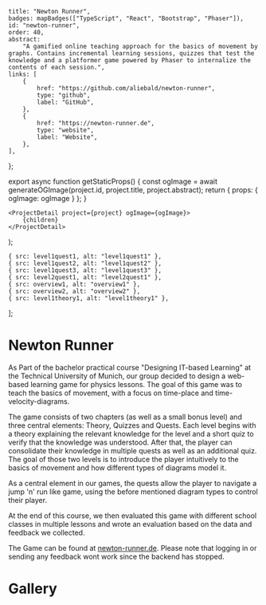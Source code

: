 	title: "Newton Runner",
	badges: mapBadges(["TypeScript", "React", "Bootstrap", "Phaser"]),
	id: "newton-runner",
	order: 40,
	abstract:
		"A gamified online teaching approach for the basics of movement by graphs. Contains incremental learning sessions, quizzes that test the knowledge and a platformer game powered by Phaser to internalize the contents of each session.",
	links: [
		{
			href: "https://github.com/aliebald/newton-runner",
			type: "github",
			label: "GitHub",
		},
		{
			href: "https://newton-runner.de",
			type: "website",
			label: "Website",
		},
	],
};



export async function getStaticProps() {
	const ogImage = await generateOGImage(project.id, project.title, project.abstract);
	return { props: { ogImage: ogImage } };
}

	<ProjectDetail project={project} ogImage={ogImage}>
		{children}
	</ProjectDetail>
);

	{ src: level1quest1, alt: "level1quest1" },
	{ src: level1quest2, alt: "level1quest2" },
	{ src: level1quest3, alt: "level1quest3" },
	{ src: level2quest1, alt: "level2quest1" },
	{ src: overview1, alt: "overview1" },
	{ src: overview2, alt: "overview2" },
	{ src: level1theory1, alt: "level1theory1" },
];

# Newton Runner

As Part of the bachelor practical course "Designing IT-based Learning" at the Technical
University of Munich, our group decided to design a web-based learning game for physics lessons. The
goal of this game was to teach the basics of movement, with a focus on time-place and
time-velocity-diagrams.

The game consists of two chapters (as well as a small bonus level) and three central elements: Theory,
Quizzes and Quests. Each level begins with a theory explaining the relevant knowledge for the level and
a short quiz to verify that the knowledge was understood. After that, the player can consolidate their
knowledge in multiple quests as well as an additional quiz. The goal of those two levels is to introduce
the player intuitively to the basics of movement and how different types of diagrams model it.

As a central element in our games, the quests allow the player to navigate a jump 'n' run
like game, using the before mentioned diagram types to control their player.

At the end of this course, we then evaluated this game with different school classes in multiple lessons
and wrote an evaluation based on the data and feedback we collected.

The Game can be found at [newton-runner.de](https://newton-runner.de). Please note that logging in or
sending any feedback wont work since the backend has stopped.

# Gallery

<Gallery items={images} autoplayDelay={12} />
